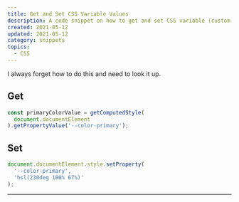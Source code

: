```yaml
---
title: Get and Set CSS Variable Values
description: A code snippet on how to get and set CSS variable (custom property) values.
created: 2021-05-12
updated: 2021-05-12
category: snippets
topics:
  - CSS
---
```


I always forget how to do this and need to look it up.

## Get

```js
const primaryColorValue = getComputedStyle(
  document.documentElement
).getPropertyValue('--color-primary');
```

## Set

```js
document.documentElement.style.setProperty(
  '--color-primary',
  'hsl(230deg 100% 67%)'
);
```

---

<LastUpdated updated={updated} />
